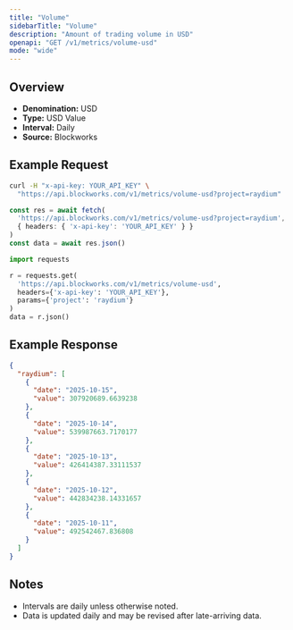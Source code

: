 ```yaml
---
title: "Volume"
sidebarTitle: "Volume"
description: "Amount of trading volume in USD"
openapi: "GET /v1/metrics/volume-usd"
mode: "wide"
---
```


## Overview

- **Denomination:** USD
- **Type:** USD Value
- **Interval:** Daily
- **Source:** Blockworks

## Example Request

<CodeGroup>

```bash cURL
curl -H "x-api-key: YOUR_API_KEY" \
  "https://api.blockworks.com/v1/metrics/volume-usd?project=raydium"
```

```typescript TypeScript
const res = await fetch(
  'https://api.blockworks.com/v1/metrics/volume-usd?project=raydium',
  { headers: { 'x-api-key': 'YOUR_API_KEY' } }
)
const data = await res.json()
```

```python Python
import requests

r = requests.get(
  'https://api.blockworks.com/v1/metrics/volume-usd',
  headers={'x-api-key': 'YOUR_API_KEY'},
  params={'project': 'raydium'}
)
data = r.json()
```

</CodeGroup>

## Example Response

```json
{
  "raydium": [
    {
      "date": "2025-10-15",
      "value": 307920689.6639238
    },
    {
      "date": "2025-10-14",
      "value": 539987663.7170177
    },
    {
      "date": "2025-10-13",
      "value": 426414387.33111537
    },
    {
      "date": "2025-10-12",
      "value": 442834238.14331657
    },
    {
      "date": "2025-10-11",
      "value": 492542467.836808
    }
  ]
}
```

## Notes
- Intervals are daily unless otherwise noted.
- Data is updated daily and may be revised after late-arriving data.